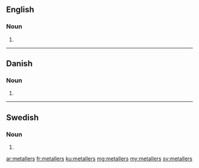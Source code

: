==English==

===Noun===
{{head|en}}

# {{plural of|metaller}}

----

==Danish==

===Noun===
{{head|da|noun form|g=n}}

# {{form of|genitive plural indefinite|metal|lang=da}}

----

==Swedish==

===Noun===
{{head|sv|noun form}}

# {{sv-noun-form-indef-gen-pl|metall}}

[[ar:metallers]]
[[fr:metallers]]
[[ku:metallers]]
[[mg:metallers]]
[[my:metallers]]
[[sv:metallers]]